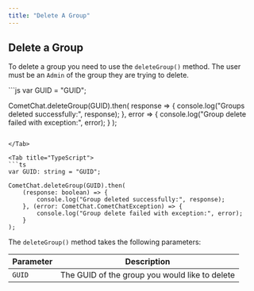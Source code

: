 ```yaml
---
title: "Delete A Group"
---
```




## Delete a Group

To delete a group you need to use the `deleteGroup()` method. The user must be an `Admin` of the group they are trying to delete.

<Tabs>
<Tab title="JavaScript">
```js
var GUID = "GUID";

CometChat.deleteGroup(GUID).then(
  response => {
    console.log("Groups deleted successfully:", response);
  }, error => {
    console.log("Group delete failed with exception:", error);
  }
);
```

</Tab>

<Tab title="TypeScript">
```ts
var GUID: string = "GUID";

CometChat.deleteGroup(GUID).then(
    (response: boolean) => {
        console.log("Group deleted successfully:", response);
    }, (error: CometChat.CometChatException) => {
        console.log("Group delete failed with exception:", error);
    }
);
```

</Tab>

</Tabs>

The `deleteGroup()` method takes the following parameters:

| Parameter | Description                                    |
| --------- | ---------------------------------------------- |
| `GUID`    | The GUID of the group you would like to delete |
